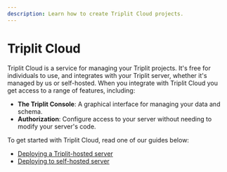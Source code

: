 ```yaml
---
description: Learn how to create Triplit Cloud projects.
---
```



# Triplit Cloud

Triplit Cloud is a service for managing your Triplit projects. It's free for individuals to use, and integrates with your Triplit server, whether it's managed by us or self-hosted. When you integrate with Triplit Cloud you get access to a range of features, including:

- **The Triplit Console**: A graphical interface for managing your data and schema.
- **Authorization**: Configure access to your server without needing to modify your server's code.

To get started with Triplit Cloud, read one of our guides below:

- [Deploying a Triplit-hosted server](/triplit-cloud/managed-machines)
- [Deploying to self-hosted server](/triplit-cloud/self-hosted-deployments)
